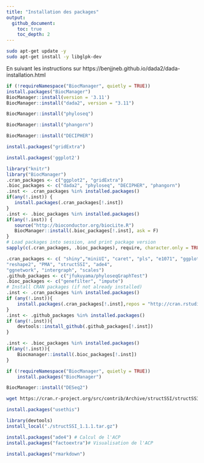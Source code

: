```yaml
---
title: "Installation des packages"
output: 
  github_document:
    toc: true
    toc_depth: 2
---
```


``` bash
sudo apt-get update -y 
sudo apt-get install -y libglpk-dev
```

En suivant les instructions sur https://benjjneb.github.io/dada2/dada-installation.html

```r
if (!requireNamespace("BiocManager", quietly = TRUE))
install.packages("BiocManager")
BiocManager::install(version = '3.11')
BiocManager::install("dada2", version = "3.11")
```

```r
BiocManager::install("phyloseq")
```

```r
BiocManager::install("phangorn")
```

```r
BiocManager::install("DECIPHER")
```

```r
install.packages("gridExtra")
```

```r
install.packages('ggplot2')
```

```r
library("knitr")
library("BiocManager")
.cran_packages <- c("ggplot2", "gridExtra")
.bioc_packages <- c("dada2", "phyloseq", "DECIPHER", "phangorn")
.inst <- .cran_packages %in% installed.packages()
if(any(!.inst)) {
   install.packages(.cran_packages[!.inst])
}
.inst <- .bioc_packages %in% installed.packages()
if(any(!.inst)) {
   source("http://bioconductor.org/biocLite.R")
   BiocManager::install(.bioc_packages[!.inst], ask = F)
}
# Load packages into session, and print package version
sapply(c(.cran_packages, .bioc_packages), require, character.only = TRUE)
```

```r
.cran_packages <- c( "shiny","miniUI", "caret", "pls", "e1071", "ggplot2", "randomForest", "dplyr", "ggrepel", "nlme", "devtools",
"reshape2", "PMA", "structSSI", "ade4",
"ggnetwork", "intergraph", "scales")
.github_packages <- c("jfukuyama/phyloseqGraphTest")
.bioc_packages <- c("genefilter", "impute")
# Install CRAN packages (if not already installed)
.inst <- .cran_packages %in% installed.packages()
if (any(!.inst)){
    install.packages(.cran_packages[!.inst],repos = "http://cran.rstudio.com/")
}
.inst <- .github_packages %in% installed.packages()
if (any(!.inst)){
    devtools::install_github(.github_packages[!.inst])
}

.inst <- .bioc_packages %in% installed.packages()
if(any(!.inst)){
    Biocmanager::install(.bioc_packages[!.inst])
}

```

```r
if (!requireNamespace("BiocManager", quietly = TRUE))
    install.packages("BiocManager")

BiocManager::install("DESeq2")
```

```bash
wget https://cran.r-project.org/src/contrib/Archive/structSSI/structSSI_1.1.1.tar.gz
```

```r
install.packages("usethis")
```

```r
library(devtools)
install_local("./structSSI_1.1.1.tar.gz")
```

```r
install.packages("ade4") # Calcul de l'ACP
install.packages("factoextra")# Visualisation de l'ACP
```

```r
install.packages("rmarkdown")
```




















